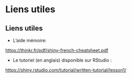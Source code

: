 # Liens utiles {.backgroundTitre}

## Liens utiles {.backgroundTitre}

-   L'aide mémoire:

<https://thinkr.fr/pdf/shiny-french-cheatsheet.pdf>

-   Le tutoriel (en anglais) disponible sur RStudio :

<https://shiny.rstudio.com/tutorial/written-tutorial/lesson1/>
